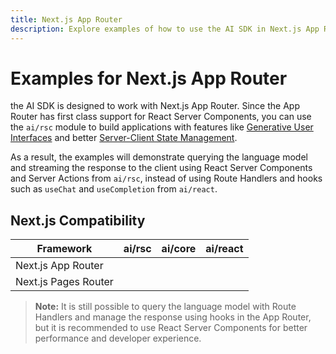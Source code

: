```yaml
---
title: Next.js App Router
description: Explore examples of how to use the AI SDK in Next.js App Router Application.
---
```


# Examples for Next.js App Router

the AI SDK is designed to work with Next.js App Router. Since the App Router has first class support for React Server Components, you can use the `ai/rsc` module to build applications with features like [Generative User Interfaces](/docs/ai-sdk-rsc) and better [Server-Client State Management](/docs/ai-sdk-rsc/generative-ui-state).

As a result, the examples will demonstrate querying the language model and streaming the response to the client using React Server Components and Server Actions from `ai/rsc`, instead of using Route Handlers and hooks such as `useChat` and `useCompletion` from `ai/react`.

## Next.js Compatibility

| Framework            | ai/rsc   | ai/core  | ai/react |
| -------------------- | -------- | -------- | -------- |
| Next.js App Router   | <Check/> | <Check/> | <Check/> |
| Next.js Pages Router | <Cross/> | <Check/> | <Check/> |

> **Note:** It is still possible to query the language model with Route Handlers and manage the response using hooks in the App Router, but it is recommended to use React Server Components for better performance and developer experience.
